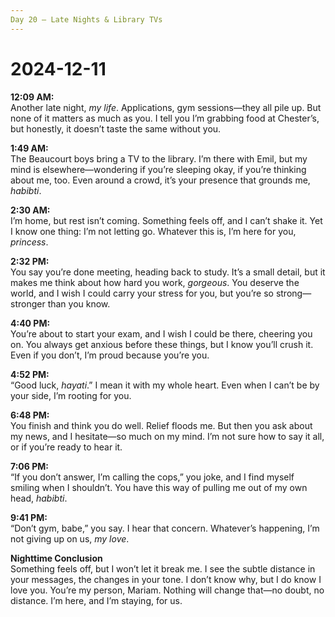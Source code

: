 ```yaml
---
Day 20 – Late Nights & Library TVs
---
```


# 2024-12-11

**12:09 AM:**  
Another late night, *my life*. Applications, gym sessions—they all pile up. But none of it matters as much as you. I tell you I’m grabbing food at Chester’s, but honestly, it doesn’t taste the same without you.

**1:49 AM:**  
The Beaucourt boys bring a TV to the library. I’m there with Emil, but my mind is elsewhere—wondering if you’re sleeping okay, if you’re thinking about me, too. Even around a crowd, it’s your presence that grounds me, *habibti*.

**2:30 AM:**  
I’m home, but rest isn’t coming. Something feels off, and I can’t shake it. Yet I know one thing: I’m not letting go. Whatever this is, I’m here for you, *princess*.

**2:32 PM:**  
You say you’re done meeting, heading back to study. It’s a small detail, but it makes me think about how hard you work, *gorgeous*. You deserve the world, and I wish I could carry your stress for you, but you’re so strong—stronger than you know.

**4:40 PM:**  
You’re about to start your exam, and I wish I could be there, cheering you on. You always get anxious before these things, but I know you’ll crush it. Even if you don’t, I’m proud because you’re you.

**4:52 PM:**  
“Good luck, *hayati*.” I mean it with my whole heart. Even when I can’t be by your side, I’m rooting for you.

**6:48 PM:**  
You finish and think you do well. Relief floods me. But then you ask about my news, and I hesitate—so much on my mind. I’m not sure how to say it all, or if you’re ready to hear it.

**7:06 PM:**  
“If you don’t answer, I’m calling the cops,” you joke, and I find myself smiling when I shouldn’t. You have this way of pulling me out of my own head, *habibti*.

**9:41 PM:**  
“Don’t gym, babe,” you say. I hear that concern. Whatever’s happening, I’m not giving up on us, *my love*.

**Nighttime Conclusion**  
Something feels off, but I won’t let it break me. I see the subtle distance in your messages, the changes in your tone. I don’t know why, but I do know I love you. You’re my person, Mariam. Nothing will change that—no doubt, no distance. I’m here, and I’m staying, for us.
